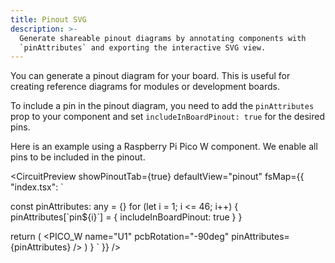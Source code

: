 ```yaml
---
title: Pinout SVG
description: >-
  Generate shareable pinout diagrams by annotating components with
  `pinAttributes` and exporting the interactive SVG view.
---
```



You can generate a pinout diagram for your board. This is useful for creating reference diagrams for modules or development boards.

To include a pin in the pinout diagram, you need to add the `pinAttributes` prop to your component and set `includeInBoardPinout: true` for the desired pins.

Here is an example using a Raspberry Pi Pico W component. We enable all pins to be included in the pinout.

<CircuitPreview
  showPinoutTab={true}
  defaultView="pinout"
  fsMap={{
    "index.tsx": `

  const pinAttributes: any = {}
  for (let i = 1; i <= 46; i++) {
    pinAttributes[\`pin\${i}\`] = { includeInBoardPinout: true }
  }

  return (
    <board>
      <PICO_W name="U1" pcbRotation="-90deg" pinAttributes={pinAttributes} />
    </board>
  )
}
`
  }}
/>
